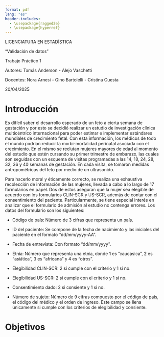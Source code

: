 ```yaml
---
format: pdf
lang: "es"
header-includes:
  - \usepackage{ragged2e}
  - \usepackage{hyperref}
---
```



\Centering

\vspace{3cm}


\pagenumbering{gobble}

\vspace{5cm}

\large
LICENCIATURA EN ESTADÍSTICA

\vspace{1cm}

\large
\Huge
"Validación de datos"
\Huge
\newline
\vspace{0.3cm}

\normalsize
Trabajo Práctico 1
\vspace{1cm}

\vspace{2cm}
Autores: Tomás Anderson - Alejo Vaschetti 

Docentes: Nora Arnesi - Gino Bartolelli - Cristina Cuesta

20/04/2025
\normalsize

\newpage
\hypersetup{linkcolor = black}
\tableofcontents


\newpage
\pagenumbering{arabic}

\RaggedRight
\newpage

# Introducción

Es difícil saber el desarrollo esperado de un feto a cierta semana de gestación y por esto se decidió realizar un estudio de investigación clínica multicéntrico internacional para poder estimar e implementar estándares mundiales de crecimiento fetal. Con esta información, los médicos de todo el mundo podrían reducir la morbi-mortalidad perinatal asociada con el crecimiento. En el mismo se reclutan mujeres mayores de edad al momento del estudio que estén cursando su primer trimestre de embarazo, las cuales son seguidas con un esquema de visitas programadas a las 14, 18, 24, 28, 32, 36 y 40 semanas de gestación. En cada visita, se tomaron medidas antropométricas del feto por medio de un ultrasonido.

Para hacerlo moral y éticamente correcto, se realiza una exhaustiva recolección de información de las mujeres, llevada a cabo a lo largo de 17 formularios en papel. Dos de estos aseguran que la mujer sea elegible de acuerdo con los formularios CLIN-SCR y US-SCR, además de contar con el consentimiento del paciente. Particularmente, se tiene especial interés en analizar que el formulario de admisión al estudio no contenga errores. Los datos del formulario son los siguientes:

- Código de país: Número de 3 cifras que representa un país.

- ID del paciente: Se compone de la fecha de nacimiento y las iniciales del paciente en el formato "dd/mm/yyyy-AA".

- Fecha de entrevista: Con formato "dd/mm/yyyy".

- Etnia: Número que representa una etnia, donde 1 es "caucásica", 2 es "asiática", 3 es "africana" y 4 es "otros".

- Elegibilidad CLIN-SCR: 2 si cumple con el criterio y 1 si no.

- Elegibilidad US-SCR: 2 si cumple con el criterio y 1 si no.

- Consentimiento dado: 2 si consiente y 1 si no.

- Número de sujeto: Número de 9 cifras compuesto por el código de país, el código del médico y el orden de ingreso. Este campo se llena únicamente si cumple con los criterios de elegibilidad y consiente.


# Objetivos



